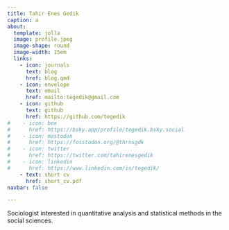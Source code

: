 ```yaml
---
title: Tahir Enes Gedik
caption: a
about:
  template: jolla
  image: profile.jpeg
  image-shape: round
  image-width: 15em
  links:
    - icon: journals
      text: blog  
      href: blog.qmd  
    - icon: envelope
      text: email
      href: mailto:tegedik@gmail.com
    - icon: github
      text: github
      href: https://github.com/tegedik
#    - icon: box
#      href: https://bsky.app/profile/tegedik.bsky.social
#    - icon: mastodon
#      href: https://fosstodon.org/@thrnsgdk
#    - icon: twitter
#      href: https://twitter.com/tahirenesgedik
#    - icon: linkedin
#      href: https://www.linkedin.com/in/tegedik/
    - text: short cv
      href: short_cv.pdf
navbar: false

---
```


Sociologist interested in quantitative analysis and statistical methods in the social sciences.


<!-- <center> 

CV: ([html](https://tegedik.github.io/cv/)/[pdf](https://tegedik.github.io/cv/index.pdf)).


```r
knitr::include_graphics("dim.jpg")
```


</center> -->

<!-- 
##### **Education**

**University of Florida**  
PhD in Sociology | 2018

**Middle East Technical University**  
MSc in Sociology | 2012

**Middle East Technical University**  
BSc in Sociology |


<div>

<a align="left" href="https://stats.stackexchange.com/users/109647/t-e-g"> <img src="https://stats.stackexchange.com/users/flair/109647.png" title="profile for T.E.G. at Cross Validated, Q&amp;A for people interested in statistics, machine learning, data analysis, data mining, and data visualization" alt="profile for T.E.G. at Cross Validated, Q&amp;A for people interested in statistics, machine learning, data analysis, data mining, and data visualization" align="left" width="208" height="58"/> </a>

</div>

<br />
-->